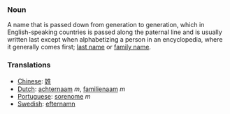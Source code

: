 ===Noun===

A name that is passed down from generation to generation, which in English-speaking countries is passed along the paternal line and is usually written last except when alphabetizing a person in an encyclopedia, where it generally comes first; [[last name]] or [[family name]].

===Translations===
*[[Chinese]]: [[姓]]
*[[Dutch]]: [[achternaam]] ''m'', [[familienaam]] ''m''
*[[Portuguese]]: [[sorenome]] ''m''
*[[Swedish]]: [[efternamn]]